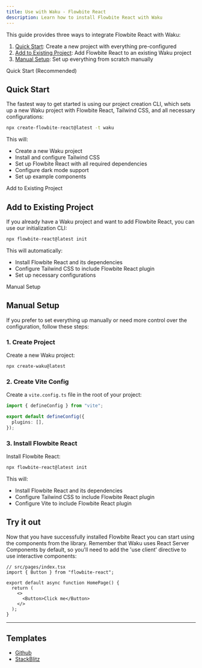 ```yaml
---
title: Use with Waku - Flowbite React
description: Learn how to install Flowbite React with Waku
---
```


This guide provides three ways to integrate Flowbite React with Waku:

1. [Quick Start](#quick-start): Create a new project with everything pre-configured
2. [Add to Existing Project](#add-to-existing-project): Add Flowbite React to an existing Waku project
3. [Manual Setup](#manual-setup): Set up everything from scratch manually

<TextDivider>Quick Start (Recommended)</TextDivider>

## Quick Start

The fastest way to get started is using our project creation CLI, which sets up a new Waku project with Flowbite React, Tailwind CSS, and all necessary configurations:

```bash
npx create-flowbite-react@latest -t waku
```

This will:

- Create a new Waku project
- Install and configure Tailwind CSS
- Set up Flowbite React with all required dependencies
- Configure dark mode support
- Set up example components

<TextDivider>Add to Existing Project</TextDivider>

## Add to Existing Project

If you already have a Waku project and want to add Flowbite React, you can use our initialization CLI:

```bash
npx flowbite-react@latest init
```

This will automatically:

- Install Flowbite React and its dependencies
- Configure Tailwind CSS to include Flowbite React plugin
- Set up necessary configurations

<TextDivider>Manual Setup</TextDivider>

## Manual Setup

If you prefer to set everything up manually or need more control over the configuration, follow these steps:

### 1. Create Project

Create a new Waku project:

```bash
npx create-waku@latest
```

### 2. Create Vite Config

Create a `vite.config.ts` file in the root of your project:

```ts
import { defineConfig } from "vite";

export default defineConfig({
  plugins: [],
});
```

### 3. Install Flowbite React

Install Flowbite React:

```bash
npx flowbite-react@latest init
```

This will:

- Install Flowbite React and its dependencies
- Configure Tailwind CSS to include Flowbite React plugin
- Configure Vite to include Flowbite React plugin

## Try it out

Now that you have successfully installed Flowbite React you can start using the components from the library. Remember that Waku uses React Server Components by default, so you'll need to add the 'use client' directive to use interactive components:

```tsx
// src/pages/index.tsx
import { Button } from "flowbite-react";

export default async function HomePage() {
  return (
    <>
      <Button>Click me</Button>
    </>
  );
}
```

<hr />

## Templates

- [Github](https://github.com/themesberg/flowbite-react-template-waku)
- [StackBlitz](https://stackblitz.com/edit/flowbite-react-template-waku)
